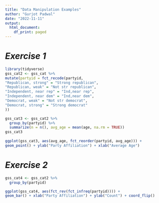 ```yaml
---
title: "Data Manipulation Examples"
author: "Gurjot Padwal"
date: "2022-11-11"
output:
  html_document:
    df_print: paged
---
```


# *Exercise 1*

```r
library(tidyverse)
gss_cat2 <- gss_cat %>%
mutate(partyid = fct_recode(partyid,
"Republican, strong" = "Strong republican",
"Republican, weak" = "Not str republican",
"Independent, near rep" = "Ind,near rep",
"Independent, near dem" = "Ind,near dem",
"Democrat, weak" = "Not str democrat",
"Democrat, strong" = "Strong democrat"
))

gss_cat3 <- gss_cat2 %>%
  group_by(partyid) %>%
  summarize(n = n(), avg_age = mean(age, na.rm = TRUE))
gss_cat3
  
ggplot(gss_cat3, aes(avg_age, fct_reorder(partyid, avg_age))) +
geom_point() + ylab("Party Affiliation") + xlab("Average Age")

```

# *Exercise 2*

```r
gss_cat4 <- gss_cat2 %>%
  group_by(partyid)

ggplot(gss_cat4, aes(fct_rev(fct_infreq(partyid)))) +
geom_bar() + xlab("Party Affiliation") + ylab("Count") + coord_flip()
```

